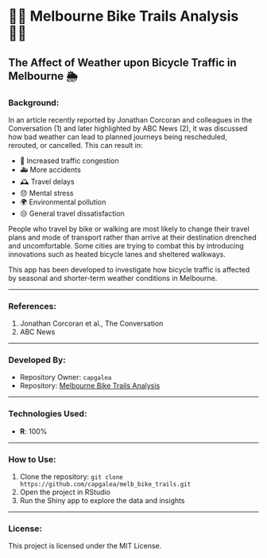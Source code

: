 # 🚴‍♂️ Melbourne Bike Trails Analysis 🚴‍♀️

## The Affect of Weather upon Bicycle Traffic in Melbourne 🌦️

### Background:
In an article recently reported by Jonathan Corcoran and colleagues in the Conversation (1) and later highlighted by ABC News (2), it was discussed how bad weather can lead to planned journeys being rescheduled, rerouted, or cancelled. This can result in:

- 🚗 Increased traffic congestion
- 🚑 More accidents
- 🕰️ Travel delays
- 😞 Mental stress
- 🌍 Environmental pollution
- 😒 General travel dissatisfaction

People who travel by bike or walking are most likely to change their travel plans and mode of transport rather than arrive at their destination drenched and uncomfortable. Some cities are trying to combat this by introducing innovations such as heated bicycle lanes and sheltered walkways.

This app has been developed to investigate how bicycle traffic is affected by seasonal and shorter-term weather conditions in Melbourne.

---

### References:
1. Jonathan Corcoran et al., The Conversation
2. ABC News

---

### Developed By:
- Repository Owner: `capgalea`
- Repository: [Melbourne Bike Trails Analysis](https://github.com/capgalea/melb_bike_trails)

---

### Technologies Used:
- **R**: 100%

---

### How to Use:
1. Clone the repository: `git clone https://github.com/capgalea/melb_bike_trails.git`
2. Open the project in RStudio
3. Run the Shiny app to explore the data and insights

---

### License:
This project is licensed under the MIT License.
